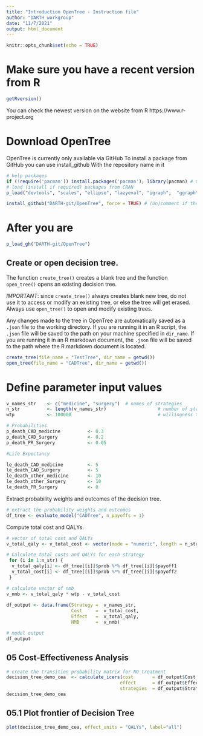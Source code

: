 ```yaml
---
title: "Introduction OpenTree - Instruction file"
author: "DARTH workgroup"
date: "11/7/2021"
output: html_document
---
```


```r
knitr::opts_chunk$set(echo = TRUE)
```

# Make sure you have a recent version from R
```r
getRversion()
```

You can check the newest version on the website from R
https://www.r-project.org

# Download OpenTree
OpenTree is currently only available via GitHub
To install a package from GitHub you can use install_github
With the repository name in it
```r
# help packages
if (!require('pacman')) install.packages('pacman'); library(pacman) # use this package to conveniently install other packages
# load (install if required) packages from CRAN
p_load("devtools", "scales", "ellipse", "lazyeval", "igraph",  "ggraph", "reshape2", "knitr", "stringr", "jsonlite", "rstudioapi", "tidyverse", "dampack")                                               

install_github("DARTH-git/OpenTree", force = TRUE) # (Un)comment if there is a newer version
```

# After you are 
```r
p_load_gh("DARTH-git/OpenTree")
```

## Create or open decision tree. 

The function `create_tree()` creates a blank tree and the function `open_tree()` opens an existing decision tree. 

*IMPORTANT*: since `create_tree()` always creates blank new tree, do not use it to access or modify an existing tree, or else the tree will get erased. Always use `open_tree()` to open and modify existing trees.

Any changes made to the tree in OpenTree are automatically saved as a `.json` file to the working directory. If you are running it in an R script, the `.json` file will be saved to the path on your machine specified in `dir_name`. If you are running it in an R markdown document, the `.json` file will be saved to the path where the R markdown document is located. 

```r
create_tree(file_name = "TestTree", dir_name = getwd())
open_tree(file_name = "CADTree", dir_name = getwd())
```



# Define parameter input values

```r
v_names_str    <- c("medicine", "surgery")  # names of strategies
n_str          <- length(v_names_str)                   # number of strategies
wtp            <- 100000                                # willingness to pay threshold

# Probabilities
p_death_CAD_medicine          <- 0.3  
p_death_CAD_Surgery           <- 0.2   
p_death_PR_Surgery            <- 0.05   

#Life Expectancy

le_death_CAD_medicine         <- 5
le_death_CAD_Surgery          <- 5
le_death_other_medicine       <- 10
le_death_other_Surgery        <- 10
le_death_PR_Surgery           <- 0

```



Extract probability weights and outcomes of the decision tree.

```r
# extract the probability weights and outcomes  
df_tree <- evaluate_model("CADTree", n_payoffs = 1)
```





Compute total cost and QALYs.

```r
# vector of total cost and QALYs
v_total_qaly <- v_total_cost <- vector(mode = "numeric", length = n_str)

# Calculate total costs and QALYs for each strategy 
 for (i in 1:n_str) {
  v_total_qaly[i] <- df_tree[[i]]$prob %*% df_tree[[i]]$payoff1
  v_total_cost[i] <- df_tree[[i]]$prob %*% df_tree[[i]]$payoff2
 }

# calculate vector of nmb
v_nmb <- v_total_qaly * wtp - v_total_cost 
          
df_output <- data.frame(Strategy =  v_names_str,
                        Cost     =  v_total_cost,
                        Effect   =  v_total_qaly,
                        NMB      =  v_nmb)

# model output
df_output
```

## 05 Cost-Effectiveness Analysis

```r
# create the transition probability matrix for NO treatment
decision_tree_demo_cea  <- calculate_icers(cost       = df_output$Cost,
                                          effect      = df_output$Effect,
                                          strategies  = df_output$Strategy)
decision_tree_demo_cea
```

## 05.1 Plot frontier of Decision Tree

```r
plot(decision_tree_demo_cea, effect_units = "QALYs", label="all")
```

